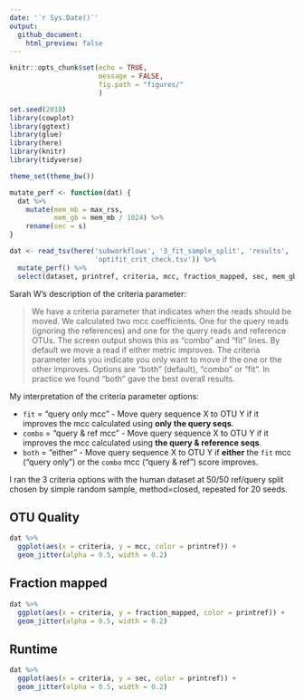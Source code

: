 ```yaml
---
date: '`r Sys.Date()`'
output: 
  github_document:
    html_preview: false
---
```

```r
knitr::opts_chunk$set(echo = TRUE,
                      message = FALSE,
                      fig.path = "figures/"
                      )
```

```r
set.seed(2018)
library(cowplot)
library(ggtext)
library(glue)
library(here)
library(knitr)
library(tidyverse)

theme_set(theme_bw())

mutate_perf <- function(dat) {
  dat %>% 
    mutate(mem_mb = max_rss,
           mem_gb = mem_mb / 1024) %>% 
    rename(sec = s)
}
```

```r
dat <- read_tsv(here('subworkflows', '3_fit_sample_split', 'results', 
                     'optifit_crit_check.tsv')) %>% 
  mutate_perf() %>% 
  select(dataset, printref, criteria, mcc, fraction_mapped, sec, mem_gb) 
```

Sarah W's description of the criteria parameter:

> We have a criteria parameter that indicates when the reads should be moved. We
calculated two mcc coefficients. One for the query reads (ignoring the
references) and one for the query reads and reference OTUs. The screen output
shows this as “combo” and “fit” lines. By default we move a read if either
metric improves. The criteria parameter lets you indicate you only want to move
if the one or the other improves. Options are “both” (default), “combo” or
“fit”. In practice we found “both” gave the best overall results.

My interpretation of the criteria parameter options:

- `fit` = "query only mcc" - Move query sequence X to OTU Y if it improves the mcc calculated using **only the query seqs**.
- `combo` = "query & ref mcc" - Move query sequence X to OTU Y if it improves the mcc calculated using **the query & reference seqs**.
- `both` = "either" - Move query sequence X to OTU Y if **either** the `fit` mcc ("query only") or the `combo` mcc ("query & ref") score improves.

I ran the 3 criteria options with the human dataset at 50/50 ref/query split
chosen by simple random sample, method=closed, repeated for 20 seeds.

## OTU Quality

```r
dat %>% 
  ggplot(aes(x = criteria, y = mcc, color = printref)) +
  geom_jitter(alpha = 0.5, width = 0.2) 
```

## Fraction mapped

```r
dat %>% 
  ggplot(aes(x = criteria, y = fraction_mapped, color = printref)) +
  geom_jitter(alpha = 0.5, width = 0.2)
```

## Runtime

```r
dat %>% 
  ggplot(aes(x = criteria, y = sec, color = printref)) +
  geom_jitter(alpha = 0.5, width = 0.2)
```